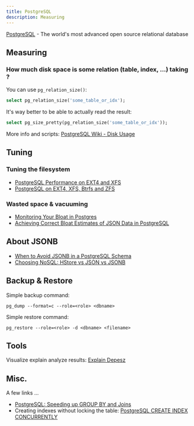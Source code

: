 ```yaml
---
title: PostgreSQL
description: Measuring
---
```


[PostgreSQL](https://github.com/postgres/postgres) - The world's most advanced open source relational database

## Measuring

### How much disk space is some relation (table, index, ...) taking ?

You can use `pg_relation_size()`:

```sql
select pg_relation_size('some_table_or_idx');
```
It's way better to be able to actually read the result:

```sql
select pg_size_pretty(pg_relation_size('some_table_or_idx'));
```
More info and scripts: [PostgreSQL Wiki - Disk Usage](https://wiki.postgresql.org/wiki/Disk_Usage)

## Tuning

### Tuning the filesystem

* [PostgreSQL Performance on EXT4 and XFS](https://blog.pgaddict.com/posts/postgresql-performance-on-ext4-and-xfs)
* [PostgreSQL on EXT4, XFS, Btrfs and ZFS](https://fr.slideshare.net/fuzzycz/postgresql-on-ext4-xfs-btrfs-and-zfs)

### Wasted space & vacuuming

* [Monitoring Your Bloat in Postgres](https://www.citusdata.com/blog/2017/10/20/monitoring-your-bloat-in-postgres/)
* [Achieving Correct Bloat Estimates of JSON Data in PostgreSQL](https://jobs.zalando.com/tech/blog/achieving-correct-bloat-estimates-of-json-data-in-postgresql/)

## About JSONB

* [When to Avoid JSONB in a PostgreSQL Schema](https://heap.io/blog/engineering/when-to-avoid-jsonb-in-a-postgresql-schema)
* [Choosing NoSQL: HStore vs JSON vs JSONB](https://www.citusdata.com/blog/2016/07/14/choosing-nosql-hstore-json-jsonb/)

## Backup & Restore

Simple backup command:

```shell
pg_dump --format=c --role=<role> <dbname>
```
Simple restore command:

```shell
pg_restore --role=<role> -d <dbname> <filename>
```

## Tools

Visualize explain analyze results: [Explain Depesz](https://explain.depesz.com/)

## Misc.

A few links ...

* [PostgreSQL: Speeding up GROUP BY and Joins](https://www.cybertec-postgresql.com/en/postgresql-speeding-up-group-by-and-joins/)
* Creating indexes without locking the table: [PostgreSQL CREATE INDEX CONCURRENTLY](https://www.postgresql.org/docs/9.6/sql-createindex.html#SQL-CREATEINDEX-CONCURRENTLY)